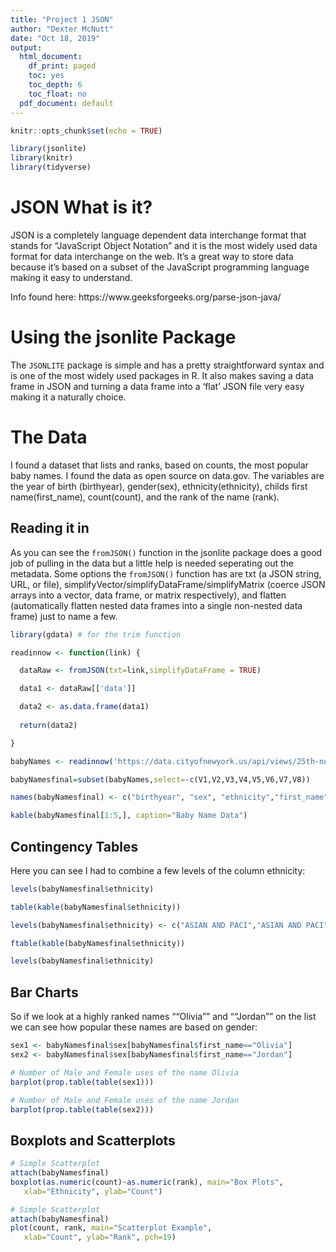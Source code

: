 ---
title: "Project 1 JSON"
author: "Dexter McNutt"
date: "Oct 18, 2019"
output:
  html_document:
    df_print: paged
    toc: yes
    toc_depth: 6
    toc_float: no
  pdf_document: default
---

```{r setup, include=FALSE, error=FALSE}
knitr::opts_chunk$set(echo = TRUE)

library(jsonlite)
library(knitr)
library(tidyverse)
```

# JSON What is it?

JSON is a completely language dependent data interchange format that stands for "JavaScript Object Notation" and it is the most widely used data format for data interchange on the web. It's a great way to store data because it's based on a subset of the JavaScript programming language making it easy to understand.

Info found here: 
https://www.geeksforgeeks.org/parse-json-java/

# Using the jsonlite Package

The `JSONLITE` package is simple and has a pretty straightforward syntax and is one of the most widely used packages in R. It also makes saving a data frame in JSON and turning a data frame into a 'flat' JSON file very easy making it a naturally choice.

# The Data

I found a dataset that lists and ranks, based on counts, the most popular baby names. I found the data as open source on data.gov. The variables are the year of birth (birthyear), gender(sex), ethnicity(ethnicity), childs first name(first_name), count(count), and the rank of the name (rank).


## Reading it in
As you can see the `fromJSON()` function in the jsonlite package does a good job of pulling in the data but a little help is needed seperating out the metadata. Some options the `fromJSON()` function has are txt (a JSON string, URL, or file), simplifyVector/simplifyDataFrame/simplifyMatrix (coerce JSON arrays into a vector, data frame, or matrix respectively), and flatten (automatically flatten nested data frames into a single non-nested data frame) just to name a few.
```{r jsonlite, echo=FALSE, message=FALSE, collapse=TRUE}
library(gdata) # for the trim function

readinnow <- function(link) {

  dataRaw <- fromJSON(txt=link,simplifyDataFrame = TRUE)

  data1 <- dataRaw[['data']]

  data2 <- as.data.frame(data1)
  
  return(data2)

}

babyNames <- readinnow('https://data.cityofnewyork.us/api/views/25th-nujf/rows.json?accessType=DOWNLOAD')

babyNamesfinal=subset(babyNames,select=-c(V1,V2,V3,V4,V5,V6,V7,V8))

names(babyNamesfinal) <- c("birthyear", "sex", "ethnicity","first_name","count","rank")

kable(babyNamesfinal[1:5,], caption="Baby Name Data")
```

## Contingency Tables
Here you can see I had to combine a few levels of the column ethnicity:
```{r jsonlite2, echo=TRUE, collapse=FALSE}
levels(babyNamesfinal$ethnicity)

table(kable(babyNamesfinal$ethnicity))

levels(babyNamesfinal$ethnicity) <- c("ASIAN AND PACI","ASIAN AND PACI","BLACK NON HISP","BLACK NON HISP","HISPANIC","WHITE NON HISP", "WHITE NON HISP")

ftable(kable(babyNamesfinal$ethnicity))

levels(babyNamesfinal$ethnicity)
```

## Bar Charts
So if we look at a highly ranked names ""Olivia"" and ""Jordan"" on the list we can see how popular these names are based on gender:
```{r jsonlite3, echo=TRUE, collapse=FALSE}
sex1 <- babyNamesfinal$sex[babyNamesfinal$first_name=="Olivia"]
sex2 <- babyNamesfinal$sex[babyNamesfinal$first_name=="Jordan"]

# Number of Male and Female uses of the name Olivia
barplot(prop.table(table(sex1)))

# Number of Male and Female uses of the name Jordan
barplot(prop.table(table(sex2)))
```

## Boxplots and Scatterplots
```{r jsonlite4, echo=TRUE, collapse=FALSE}
# Simple Scatterplot
attach(babyNamesfinal)
boxplot(as.numeric(count)~as.numeric(rank), main="Box Plots",
   xlab="Ethnicity", ylab="Count")
```

```{r jsonlite5, echo=TRUE, collapse=FALSE}
# Simple Scatterplot
attach(babyNamesfinal)
plot(count, rank, main="Scatterplot Example",
   xlab="Count", ylab="Rank", pch=19)
```










